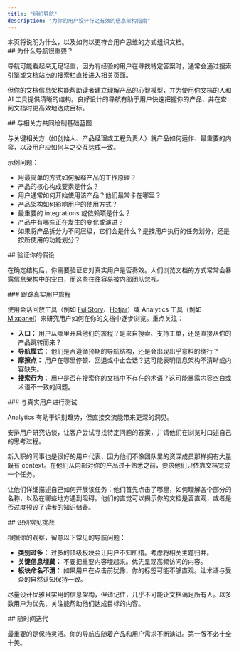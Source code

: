```yaml
---
title: "组织导航"
description: "为你的用户设计行之有效的信息架构指南"
---
```


<Tip>
本页将说明为什么，以及如何以更符合用户思维的方式组织文档。
</Tip>

<div id="why-is-navigation-important">
  ## 为什么导航很重要？
</div>

导航可能看起来无足轻重，因为有经验的用户在寻找特定答案时，通常会通过搜索引擎或文档站点的搜索栏直接进入相关页面。

但你的文档信息架构能帮助读者建立理解产品的心智模型，并为使用你文档的人和 AI 工具提供清晰的结构。良好设计的导航有助于用户快速把握你的产品，并在查阅文档时更高效地达成目标。

<div id="map-the-foundation-with-stakeholders">
  ## 与相关方共同绘制基础蓝图
</div>

与关键相关方（如创始人、产品经理或工程负责人）就产品如何运作、最重要的内容，以及用户应如何与之交互达成一致。

示例问题：

- 用最简单的方式如何解释产品的工作原理？
- 产品的核心构成要素是什么？
- 用户通常如何开始使用该产品？他们最常卡在哪里？
- 产品架构如何影响用户的使用方式？
- 最重要的 integrations 或依赖项是什么？
- 产品中有哪些正在发生的变化或演进？
- 如果将产品拆分为不同层级，它们会是什么？是按用户执行的任务划分，还是按所使用的功能划分？

<div id="validate-your-assumptions">
  ## 验证你的假设
</div>

在确定结构后，你需要验证它对真实用户是否奏效。人们浏览文档的方式常常会暴露信息架构中的空白，而这些往往容易被内部团队忽视。

<div id="track-real-user-journeys">
  ### 跟踪真实用户旅程
</div>

使用会话回放工具（例如 [FullStory](https://www.fullstory.com)、[Hotjar](https://www.hotjar.com)）或 Analytics 工具（例如 [Mixpanel](https://mixpanel.com)）来研究用户如何在你的文档中逐步浏览。重点关注：

- **入口：** 用户从哪里开启他们的旅程？是来自搜索、支持工单，还是直接从你的产品跳转而来？
- **导航模式：** 他们是否遵循预期的导航结构，还是会出现出乎意料的绕行？
- **摩擦点：** 用户在哪里停顿、回退或中止会话？这可能表明信息架构不清晰或内容缺失。
- **搜索行为：** 用户是否在搜索你的文档中不存在的术语？这可能暴露内容空白或术语不一致的问题。

<div id="test-with-real-users">
  ### 与真实用户进行测试
</div>

Analytics 有助于识别趋势，但直接交流能带来更深的洞见。

安排用户研究访谈，让客户尝试寻找特定问题的答案，并请他们在浏览时口述自己的思考过程。

新入职的同事也是很好的用户代表，因为他们不像团队里的资深成员那样拥有大量既有 context。在他们从内部对你的产品过于熟悉之前，要求他们只依靠文档完成一个任务。

让他们详细描述自己如何开展该任务：他们首先点击了哪里，如何理解各个部分的名称，以及在哪些地方遇到阻碍。他们的直觉可以揭示你的文档是否直观，或者是否过度预设了读者的知识储备。

<div id="identify-common-challenges">
  ## 识别常见挑战
</div>

根据你的观察，留意以下常见的导航问题：

- **类别过多：** 过多的顶级板块会让用户不知所措。考虑将相关主题归并。
- **关键信息埋藏：** 不要把重要内容埋起来。优先呈现高频访问的内容。
- **板块命名不清：** 如果用户在点击前犹豫，你的标签可能不够直观。让术语与受众的自然认知保持一致。

尽量设计优雅且实用的信息架构，但请记住，几乎不可能让文档满足所有人。以多数用户为优先，关注能帮助他们达成目标的内容。

<div id="iterate-over-time">
  ## 随时间迭代
</div>

最重要的是保持灵活。你的导航应随着产品和用户需求不断演进。第一版不必十全十美。